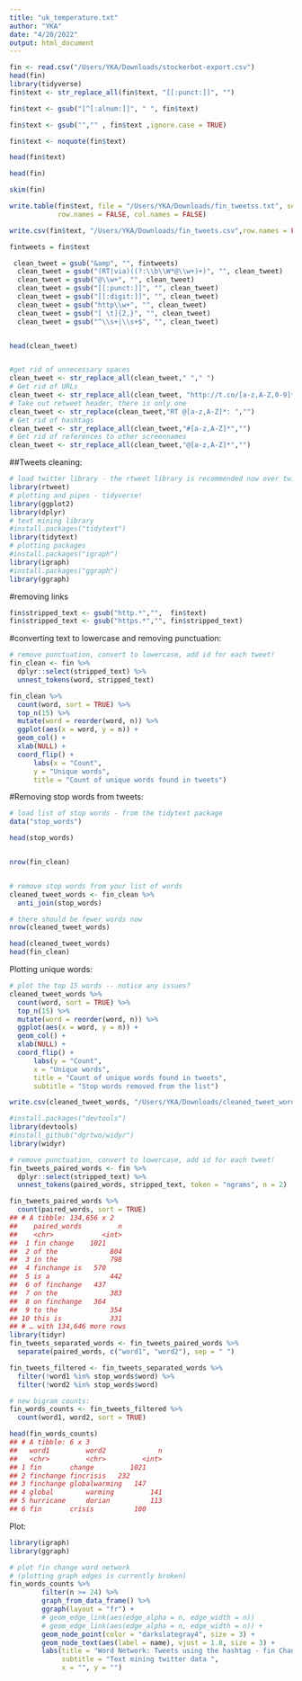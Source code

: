 ```yaml
---
title: "uk_temperature.txt"
author: "YKA"
date: "4/20/2022"
output: html_document
---
```



```r
fin <- read.csv("/Users/YKA/Downloads/stockerbot-export.csv")
head(fin)
library(tidyverse)
fin$text <- str_replace_all(fin$text, "[[:punct:]]", "")

fin$text <- gsub("[^[:alnum:]]", " ", fin$text)

fin$text <- gsub("","" , fin$text ,ignore.case = TRUE)

fin$text <- noquote(fin$text)

head(fin$text)
```
```r
head(fin)

skim(fin)
```

```r
write.table(fin$text, file = "/Users/YKA/Downloads/fin_tweetss.txt", sep = "/t",
            row.names = FALSE, col.names = FALSE)

write.csv(fin$text, "/Users/YKA/Downloads/fin_tweets.csv",row.names = FALSE)
```

```r
fintweets = fin$text
```


```r
 clean_tweet = gsub("&amp", "", fintweets)
  clean_tweet = gsub("(RT|via)((?:\\b\\W*@\\w+)+)", "", clean_tweet)
  clean_tweet = gsub("@\\w+", "", clean_tweet)
  clean_tweet = gsub("[[:punct:]]", "", clean_tweet)
  clean_tweet = gsub("[[:digit:]]", "", clean_tweet)
  clean_tweet = gsub("http\\w+", "", clean_tweet)
  clean_tweet = gsub("[ \t]{2,}", "", clean_tweet)
  clean_tweet = gsub("^\\s+|\\s+$", "", clean_tweet)


head(clean_tweet)


#get rid of unnecessary spaces
clean_tweet <- str_replace_all(clean_tweet," "," ")
# Get rid of URLs
clean_tweet <- str_replace_all(clean_tweet, "http://t.co/[a-z,A-Z,0-9]*{8}","")
# Take out retweet header, there is only one
clean_tweet <- str_replace(clean_tweet,"RT @[a-z,A-Z]*: ","")
# Get rid of hashtags
clean_tweet <- str_replace_all(clean_tweet,"#[a-z,A-Z]*","")
# Get rid of references to other screennames
clean_tweet <- str_replace_all(clean_tweet,"@[a-z,A-Z]*","")   
```
##Tweets cleaning:

```r
# load twitter library - the rtweet library is recommended now over twitteR
library(rtweet)
# plotting and pipes - tidyverse!
library(ggplot2)
library(dplyr)
# text mining library
#install.packages("tidytext")
library(tidytext)
# plotting packages
#install.packages("igraph")
library(igraph)
#install.packages("ggraph")
library(ggraph)
```


#removing links
```r
fin$stripped_text <- gsub("http.*","",  fin$text)
fin$stripped_text <- gsub("https.*","", fin$stripped_text)
```

#converting text to lowercase and removing punctuation:
```r
# remove punctuation, convert to lowercase, add id for each tweet!
fin_clean <- fin %>%
  dplyr::select(stripped_text) %>%
  unnest_tokens(word, stripped_text)
```




```r

fin_clean %>%
  count(word, sort = TRUE) %>%
  top_n(15) %>%
  mutate(word = reorder(word, n)) %>%
  ggplot(aes(x = word, y = n)) +
  geom_col() +
  xlab(NULL) +
  coord_flip() +
      labs(x = "Count",
      y = "Unique words",
      title = "Count of unique words found in tweets")


```

#Removing stop words from tweets:

```r
# load list of stop words - from the tidytext package
data("stop_words")

head(stop_words)


nrow(fin_clean)


# remove stop words from your list of words
cleaned_tweet_words <- fin_clean %>%
  anti_join(stop_words)

# there should be fewer words now
nrow(cleaned_tweet_words)

head(cleaned_tweet_words)
head(fin_clean)
```
Plotting unique words:

```r
# plot the top 15 words -- notice any issues?
cleaned_tweet_words %>%
  count(word, sort = TRUE) %>%
  top_n(15) %>%
  mutate(word = reorder(word, n)) %>%
  ggplot(aes(x = word, y = n)) +
  geom_col() +
  xlab(NULL) +
  coord_flip() +
      labs(y = "Count",
      x = "Unique words",
      title = "Count of unique words found in tweets",
      subtitle = "Stop words removed from the list")
```

```r
write.csv(cleaned_tweet_words, "/Users/YKA/Downloads/cleaned_tweet_words.csv",row.names = FALSE)
```




```r
#install.packages("devtools")
library(devtools)
#install_github("dgrtwo/widyr")
library(widyr)

# remove punctuation, convert to lowercase, add id for each tweet!
fin_tweets_paired_words <- fin %>%
  dplyr::select(stripped_text) %>%
  unnest_tokens(paired_words, stripped_text, token = "ngrams", n = 2)

fin_tweets_paired_words %>%
  count(paired_words, sort = TRUE)
## # A tibble: 134,656 x 2
##    paired_words         n
##    <chr>            <int>
##  1 fin change    1021
##  2 of the             804
##  3 in the             798
##  4 finchange is   570
##  5 is a               442
##  6 of finchange   437
##  7 on the             383
##  8 on finchange   364
##  9 to the             354
## 10 this is            331
## # … with 134,646 more rows
library(tidyr)
fin_tweets_separated_words <- fin_tweets_paired_words %>%
  separate(paired_words, c("word1", "word2"), sep = " ")

fin_tweets_filtered <- fin_tweets_separated_words %>%
  filter(!word1 %in% stop_words$word) %>%
  filter(!word2 %in% stop_words$word)

# new bigram counts:
fin_words_counts <- fin_tweets_filtered %>%
  count(word1, word2, sort = TRUE)

head(fin_words_counts)
## # A tibble: 6 x 3
##   word1         word2             n
##   <chr>         <chr>         <int>
## 1 fin       change         1021
## 2 finchange fincrisis   232
## 3 finchange globalwarming   147
## 4 global        warming         141
## 5 hurricane     dorian          113
## 6 fin       crisis          100
```

Plot:

```r
library(igraph)
library(ggraph)

# plot fin change word network
# (plotting graph edges is currently broken)
fin_words_counts %>%
        filter(n >= 24) %>%
        graph_from_data_frame() %>%
        ggraph(layout = "fr") +
        # geom_edge_link(aes(edge_alpha = n, edge_width = n))
        # geom_edge_link(aes(edge_alpha = n, edge_width = n)) +
        geom_node_point(color = "darkslategray4", size = 3) +
        geom_node_text(aes(label = name), vjust = 1.8, size = 3) +
        labs(title = "Word Network: Tweets using the hashtag - fin Change", 
             subtitle = "Text mining twitter data ",
             x = "", y = "")
```







